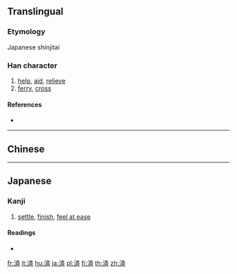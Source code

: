 {{also|濟|济}}
==Translingual==
{{Han simplified forms|濟|済|济}}

===Etymology===
Japanese shinjitai {{Han simp|濟|f=齊|t=斉|nocap=y}}

===Han character===
{{Han char|rn=85|rad=水|as=08|sn=11|four=|canj=EYKL,XEYKL}}

# [[help]], [[aid]], [[relieve]]
# [[ferry]], [[cross]]

====References====
* {{Han ref|kx=0633.371|dkj=17749|hdz=31659.020|uh=6E08|ud=28168}}

----

==Chinese==
{{zh-see|濟|v}}

----

==Japanese==

===Kanji===
{{ja-kanji|grade=6|rs=水08}}

# [[settle]], [[finish]], [[feel at ease]]

====Readings====
* {{ja-readings
|kanyoon=[[ざい]] (zai)
|goon=[[さい]] (sai)
|kanon=[[せい]] (sei)
|kun=[[すむ]] (sumu), [[わたる]] (wataru), [[すくう]] (sukuu)
}}

[[fr:済]]
[[it:済]]
[[hu:済]]
[[ja:済]]
[[pl:済]]
[[fi:済]]
[[th:済]]
[[zh:済]]